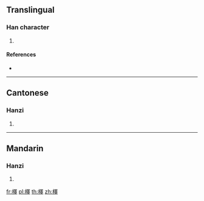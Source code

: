 ==Translingual==

===Han character===
{{Han char|rn=75|rad=木|as=13|sn=17|four=46941|canj=DWLJ|ids=⿰木睪}}

# {{defn|Han|sort=木13}}

====References====
* {{Han ref|kx=0557.180|dkj=15683|dj=0946.240|hdz=21301.180|uh=6AA1|ud=27297|bh=ECFA|bd=60666}}

----

==Cantonese==

===Hanzi===
{{yue-hanzi|jyut=[[zaak6]]|y=jaak6}}

# {{defn|lang=yue|sort=木13}}

----

==Mandarin==

===Hanzi===
{{cmn-hanzi|pin=[[shì]] ([[shi4]]), [[zhè]] ([[zhe4]])|wg=shih<sup>4</sup>, che<sup>4</sup>}}

# {{defn|lang=cmn|sort=木13}}

[[fr:檡]]
[[pl:檡]]
[[th:檡]]
[[zh:檡]]